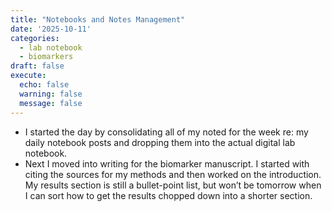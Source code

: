```yaml
---
title: "Notebooks and Notes Management"
date: '2025-10-11'
categories:
  - lab notebook
  - biomarkers
draft: false
execute:
  echo: false
  warning: false
  message: false
---
```


- I started the day by consolidating all of my noted for the week re: my daily notebook posts and dropping them into the actual digital lab notebook.
- Next I moved into writing for the biomarker manuscript. I started with citing the sources for my methods and then worked on the introduction. My results section is still a bullet-point list, but won't be tomorrow when I can sort how to get the results chopped down into a shorter section.